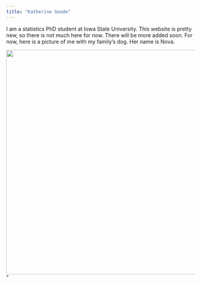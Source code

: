 ```yaml
---
title: "Katherine Goode"
---
```

      
I am a statistics PhD student at Iowa State University. This website is pretty new, so there is not much here for now. There will be more added soon. For now, here is a picture of me with my family's dog. Her name is Nova.

<img src="/images/nova.png" width = 600 />"